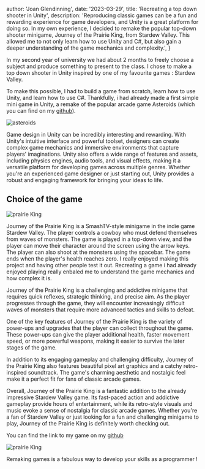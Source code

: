 
  author: 'Joan Glendinning',
  date: '2023-03-29',
  title: 'Recreating a top down shooter in Unity',
  description:
    'Reproducing classic games can be a fun and rewarding experience for game developers, and Unity is a great platform for doing so. In my own experience, I decided to remake the popular top-down shooter minigame, Journey of the Prairie King, from Stardew Valley. This allowed me to not only learn how to use Unity and C#, but also gain a deeper understanding of the game mechanics and complexity.',
}


In my second year of university we had about 2 months to freely choose a subject and produce something to present to the class. I chose to make a top down shooter in Unity inspired by one of my favourite games : Stardew Valley.

To make this possible, I had to build a game from scratch, learn how to use Unity, and learn how to use C#. Thankfully, i had already made a first simple mini game in Unity, a remake of the popular arcade game Asteroids (which you can find on my [github](https://github.com/Sinnamoon/Asteroids)).  

<Image src={asteroids} alt="asteroids" />

Game design in Unity can be incredibly interesting and rewarding. With Unity's intuitive interface and powerful toolset, designers can create complex game mechanics and immersive environments that capture players' imaginations. Unity also offers a wide range of features and assets, including physics engines, audio tools, and visual effects, making it a versatile platform for developing games across multiple genres. Whether you're an experienced game designer or just starting out, Unity provides a robust and engaging framework for bringing your ideas to life.

## Choice of the game

<Image src={wip} alt="prairie King" />

Journey of the Prairie King is a SmashTV-style minigame in the indie game Stardew Valley. The player controls a cowboy who must defend themselves from waves of monsters. The game is played in a top-down view, and the player can move their character around the screen using the arrow keys. The player can also shoot at the monsters using the spacebar. The game ends when the player's health reaches zero.
I really enjoyed making this project and having other people test it out. Recreating a game i had already enjoyed playing really enbaled me to understand the game mechanics and how complex it is. 

Journey of the Prairie King is a challenging and addictive minigame that requires quick reflexes, strategic thinking, and precise aim. As the player progresses through the game, they will encounter increasingly difficult waves of monsters that require more advanced tactics and skills to defeat.

One of the key features of Journey of the Prairie King is the variety of power-ups and upgrades that the player can collect throughout the game. These power-ups can give the player additional health, faster movement speed, or more powerful weapons, making it easier to survive the later stages of the game.

In addition to its engaging gameplay and challenging difficulty, Journey of the Prairie King also features beautiful pixel art graphics and a catchy retro-inspired soundtrack. The game's charming aesthetic and nostalgic feel make it a perfect fit for fans of classic arcade games.

Overall, Journey of the Prairie King is a fantastic addition to the already impressive Stardew Valley game. Its fast-paced action and addictive gameplay provide hours of entertainment, while its retro-style visuals and music evoke a sense of nostalgia for classic arcade games. Whether you're a fan of Stardew Valley or just looking for a fun and challenging minigame to play, Journey of the Prairie King is definitely worth checking out.

You can find the link to my game on my [github](https://github.com/Sinnamoon/PrairieKing)

<Image src={PrairieKing} alt="prairie King" />


Remaking games is a fabulous way to develop your skills as a programmer !

